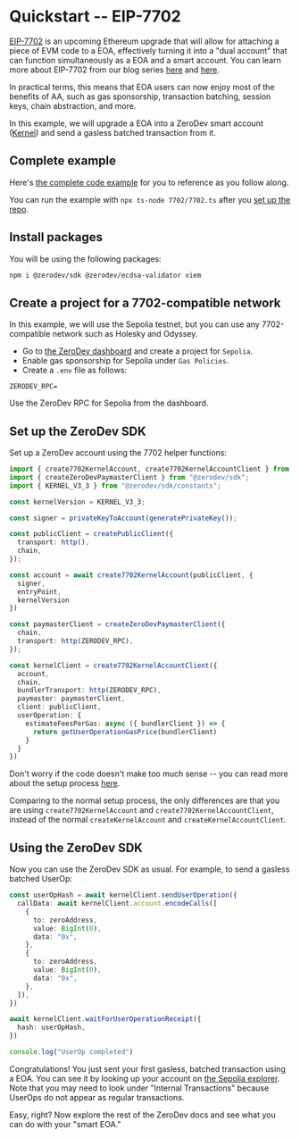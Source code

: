 # Quickstart -- EIP-7702

[EIP-7702](https://github.com/ethereum/EIPs/blob/master/EIPS/eip-7702.md) is an upcoming Ethereum upgrade that will allow for attaching a piece of EVM code to a EOA, effectively turning it into a "dual account" that can function simultaneously as a EOA and a smart account.  You can learn more about EIP-7702 from our blog series [here](/blog/7702-adoption) and [here](/blog/7702-for-dapps).

In practical terms, this means that EOA users can now enjoy most of the benefits of AA, such as gas sponsorship, transaction batching, session keys, chain abstraction, and more.

In this example, we will upgrade a EOA into a ZeroDev smart account ([Kernel](https://github.com/zerodevapp/kernel)) and send a gasless batched transaction from it.

## Complete example

Here's [the complete code example](https://github.com/zerodevapp/zerodev-examples/blob/main/7702/7702.ts) for you to reference as you follow along.

You can run the example with `npx ts-node 7702/7702.ts` after you [set up the repo](https://github.com/zerodevapp/zerodev-examples?tab=readme-ov-file#zerodev-examples).

## Install packages

You will be using the following packages:

```bash
npm i @zerodev/sdk @zerodev/ecdsa-validator viem
```

## Create a project for a 7702-compatible network

In this example, we will use the Sepolia testnet, but you can use any 7702-compatible network such as Holesky and Odyssey.

- Go to [the ZeroDev dashboard](https://dashboard.zerodev.app) and create a project for `Sepolia`.
- Enable gas sponsorship for Sepolia under `Gas Policies`.
- Create a `.env` file as follows:

```env
ZERODEV_RPC=
```

Use the ZeroDev RPC for Sepolia from the dashboard.


## Set up the ZeroDev SDK

Set up a ZeroDev account using the 7702 helper functions: 

```ts
import { create7702KernelAccount, create7702KernelAccountClient } from "@zerodev/ecdsa-validator";
import { createZeroDevPaymasterClient } from "@zerodev/sdk";
import { KERNEL_V3_3 } from "@zerodev/sdk/constants";

const kernelVersion = KERNEL_V3_3;

const signer = privateKeyToAccount(generatePrivateKey());

const publicClient = createPublicClient({
  transport: http(),
  chain,
});

const account = await create7702KernelAccount(publicClient, {
  signer,
  entryPoint,
  kernelVersion
})

const paymasterClient = createZeroDevPaymasterClient({
  chain,
  transport: http(ZERODEV_RPC),
});

const kernelClient = create7702KernelAccountClient({
  account,
  chain,
  bundlerTransport: http(ZERODEV_RPC),
  paymaster: paymasterClient,
  client: publicClient,
  userOperation: {
    estimateFeesPerGas: async ({ bundlerClient }) => {
      return getUserOperationGasPrice(bundlerClient)
    }
  }
})
```

Don't worry if the code doesn't make too much sense -- you can read more about the setup process [here](/sdk/core-api/create-account).

Comparing to the normal setup process, the only differences are that you are using `create7702KernelAccount` and `create7702KernelAccountClient`, instead of the normal `createKernelAccount` and `createKernelAccountClient`.

## Using the ZeroDev SDK

Now you can use the ZeroDev SDK as usual.  For example, to send a gasless batched UserOp:

```ts
const userOpHash = await kernelClient.sendUserOperation({
  callData: await kernelClient.account.encodeCalls([
    {
      to: zeroAddress,
      value: BigInt(0),
      data: "0x",
    },
    {
      to: zeroAddress,
      value: BigInt(0),
      data: "0x",
    },
  ]),
})

await kernelClient.waitForUserOperationReceipt({
  hash: userOpHash,
})

console.log("UserOp completed")
```

Congratulations!  You just sent your first gasless, batched transaction using a EOA.  You can see it by looking up your account on [the Sepolia explorer](https://sepolia.etherscan.io/).  Note that you may need to look under "Internal Transactions" because UserOps do not appear as regular transactions.

Easy, right?  Now explore the rest of the ZeroDev docs and see what you can do with your "smart EOA."
